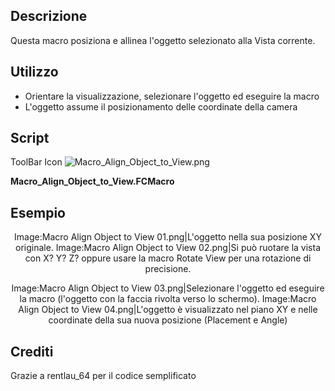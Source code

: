 <languages/>
<div class="mw-translate-fuzzy">
{{Macro/it
|Name=Macro Align Object to View
|Icon=Macro_Align_Object_to_View.png
|Translate=Alinea l'obietto su la vista
|Description=Questa macro allinea l'oggetto selezionato alla vista corrente.
|Author=Mario52
|Version=0.1
|Date=2015-01-16
|FCVersion=All
|Download=[https://www.freecadweb.org/wiki/images/f/f4/Macro_Align_Object_to_View.png ToolBar Icon]
|SeeAlso=[[File:FCCamera 00.png|32px|FCCamera]] [[Macro_FCCamera/it|Macro_FCCamera]]
}}
</div>

==Descrizione==
Questa macro posiziona e allinea l'oggetto selezionato alla Vista corrente.

==Utilizzo==
* Orientare la visualizzazione, selezionare l'oggetto ed eseguire la macro
* L'oggetto assume il posizionamento delle coordinate della camera

==Script==
ToolBar Icon [[Image:Macro_Align_Object_to_View.png]] 

'''Macro_Align_Object_to_View.FCMacro'''

{{MacroCode|code=
# This macro place your object selected to the position ActiveView (camera)
# extact FCCamera
# 16/01/2015

__title__  ="Align Object to View"
__author__ = "Mario52"
__date__   = "16/01/2015"
__version__= "0.1"

import pivy
from pivy import coin

sel = FreeCADGui.Selection.getSelection()
Nameelement = sel[0].Name
App.Console.PrintMessage(str(Nameelement)+"\n")

pl = FreeCAD.Placement()
pl.Rotation = FreeCADGui.ActiveDocument.ActiveView.getCameraOrientation()
pl.Base = FreeCAD.Vector(0.0,0.0,0.0)

App.ActiveDocument.getObject(Nameelement).Placement=pl

}}

<span id="Example"></span>
== Esempio ==

<center>
<gallery widths="300" heights="200" perrow="2">
Image:Macro Align Object to View 01.png|L'oggetto nella sua posizione XY originale.
Image:Macro Align Object to View 02.png|Si può ruotare la vista con X? Y? Z? oppure usare la macro Rotate View per una rotazione di precisione.
</gallery>
</center>

<center>
<gallery widths="300" heights="200" perrow="2">
Image:Macro Align Object to View 03.png|Selezionare l'oggetto ed eseguire la macro (l'oggetto con la faccia rivolta verso lo schermo).
Image:Macro Align Object to View 04.png|L'oggetto è visualizzato nel piano XY e nelle coordinate della sua nuova posizione (Placement e Angle)
</gallery>
</center>

==Crediti==
Grazie a rentlau_64 per il codice semplificato

{{clear}}
